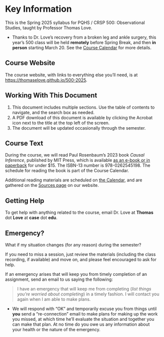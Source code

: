 # Key Information {.unnumbered}

This is the Spring 2025 syllabus for PQHS / CRSP 500: Observational Studies, taught by Professor Thomas Love. 

- Thanks to Dr. Love’s recovery from a broken leg and ankle surgery, this year’s 500 class will be held **remotely** before Spring Break, and then **in person** starting March 20. See the [Course Calendar](https://thomaselove.github.io/500-2025/calendar.html) for more details.

## Course Website {.unnumbered}

The course website, with links to everything else you'll need, is at <https://thomaselove.github.io/500-2025>. 

## Working With This Document {.unnumbered}

1. This document includes multiple sections. Use the table of contents to navigate, and the search box as needed.
2. A PDF download of this document is available by clicking the Acrobat icon next to the title at the top left of the screen.
3. The document will be updated occasionally through the semester.

## Course Text {.unnumbered}

During the course, we will read Paul Rosenbaum’s 2023 book *Causal Inference*, published by MIT Press, which is available [as an e-book or in paperback](https://www.amazon.com/Causal-Inference-Press-Essential-Knowledge/dp/0262545195) for under $15. The ISBN-13 number is 978-0262545198. The schedule for reading the book is part of the Course Calendar.

Additional reading materials are scheduled on [the Calendar](https://thomaselove.github.io/500-2025/calendar.html), and are gathered on the [Sources page](https://github.com/THOMASELOVE/500-sources) on our website.

## Getting Help {.unnumbered}

To get help with anything related to the course, email Dr. Love at **Thomas** dot **Love** at **case** dot **edu**.

## Emergency? {.unnumbered}

What if my situation changes (for any reason) during the semester?

If you need to miss a session, just review the materials (including the class recording, if available) and move on, and please feel encouraged to ask for help.

If an emergency arises that will keep you from timely completion of an assignment, send an email to us saying the following:

> I have an emergency that will keep me from completing (*list things you're worried about completing*) in a timely fashion. I will contact you again when I am able to make plans.

- We will respond with "OK" and temporarily excuse you from things until **you** send a "re-connection" email to make plans for making up the work you missed, at which time he'll evaluate the situation and together you can make that plan. At no time do you owe us any information about your health or the nature of the emergency.

